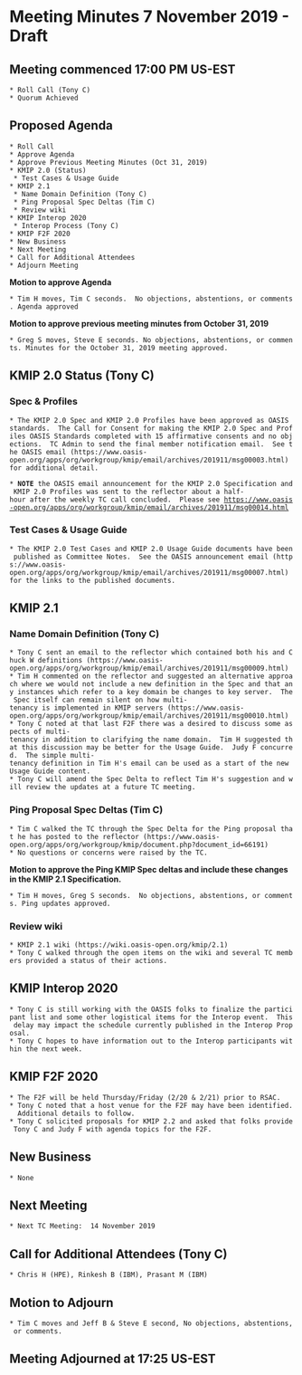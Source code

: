 = Meeting Minutes 7 November 2019 - Draft =
== Meeting commenced 17:00 PM US-EST ==
 * Roll Call (Tony C)
 * Quorum Achieved

== Proposed Agenda ==
 * Roll Call
 * Approve Agenda
 * Approve Previous Meeting Minutes (Oct 31, 2019)
 * KMIP 2.0 (Status)
  * Test Cases & Usage Guide
 * KMIP 2.1
  * Name Domain Definition (Tony C)
  * Ping Proposal Spec Deltas (Tim C)
  * Review wiki
 * KMIP Interop 2020
  * Interop Process (Tony C)
 * KMIP F2F 2020
 * New Business
 * Next Meeting
 * Call for Additional Attendees
 * Adjourn Meeting

'''Motion to approve Agenda'''

 * Tim H moves, Tim C seconds.  No objections, abstentions, or comments. Agenda approved

'''Motion to approve previous meeting minutes from October 31, 2019'''

 * Greg S moves, Steve E seconds. No objections, abstentions, or comments. Minutes for the October 31, 2019 meeting approved.

== KMIP 2.0 Status (Tony C) ==
=== Spec & Profiles ===
 * The KMIP 2.0 Spec and KMIP 2.0 Profiles have been approved as OASIS standards.  The Call for Consent for making the KMIP 2.0 Spec and Profiles OASIS Standards completed with 15 affirmative consents and no objections.  TC Admin to send the final member notification email.  See the OASIS email (https://www.oasis-open.org/apps/org/workgroup/kmip/email/archives/201911/msg00003.html) for additional detail.

 * '''NOTE''' the OASIS email announcement for the KMIP 2.0 Specification and KMIP 2.0 Profiles was sent to the reflector about a half-hour after the weekly TC call concluded.  Please see https://www.oasis-open.org/apps/org/workgroup/kmip/email/archives/201911/msg00014.html

=== Test Cases & Usage Guide ===
 * The KMIP 2.0 Test Cases and KMIP 2.0 Usage Guide documents have been published as Committee Notes.  See the OASIS announcement email (https://www.oasis-open.org/apps/org/workgroup/kmip/email/archives/201911/msg00007.html) for the links to the published documents.

== KMIP 2.1 ==
=== Name Domain Definition (Tony C) ===
 * Tony C sent an email to the reflector which contained both his and Chuck W definitions (https://www.oasis-open.org/apps/org/workgroup/kmip/email/archives/201911/msg00009.html)
 * Tim H commented on the reflector and suggested an alternative approach where we would not include a new definition in the Spec and that any instances which refer to a key domain be changes to key server.  The Spec itself can remain silent on how multi-tenancy is implemented in KMIP servers (https://www.oasis-open.org/apps/org/workgroup/kmip/email/archives/201911/msg00010.html)
 * Tony C noted at that last F2F there was a desired to discuss some aspects of multi-tenancy in addition to clarifying the name domain.  Tim H suggested that this discussion may be better for the Usage Guide.  Judy F concurred.  The simple multi-tenancy definition in Tim H's email can be used as a start of the new Usage Guide content.
 * Tony C will amend the Spec Delta to reflect Tim H's suggestion and will review the updates at a future TC meeting.

=== Ping Proposal Spec Deltas (Tim C) ===
 * Tim C walked the TC through the Spec Delta for the Ping proposal that he has posted to the reflector (https://www.oasis-open.org/apps/org/workgroup/kmip/document.php?document_id=66191)
 * No questions or concerns were raised by the TC.

'''Motion to approve the Ping KMIP Spec deltas and include these changes in the KMIP 2.1 Specification.'''

 * Tim H moves, Greg S seconds.  No objections, abstentions, or comments. Ping updates approved.

=== Review wiki ===
 * KMIP 2.1 wiki (https://wiki.oasis-open.org/kmip/2.1)
 * Tony C walked through the open items on the wiki and several TC members provided a status of their actions.

== KMIP Interop 2020 ==
 * Tony C is still working with the OASIS folks to finalize the participant list and some other logistical items for the Interop event.  This delay may impact the schedule currently published in the Interop Proposal.
 * Tony C hopes to have information out to the Interop participants within the next week.

== KMIP F2F 2020 ==
 * The F2F will be held Thursday/Friday (2/20 & 2/21) prior to RSAC.
 * Tony C noted that a host venue for the F2F may have been identified.  Additional details to follow.
 * Tony C solicited proposals for KMIP 2.2 and asked that folks provide Tony C and Judy F with agenda topics for the F2F.

== New Business ==
 * None

== Next Meeting ==
 * Next TC Meeting:  14 November 2019

== Call for Additional Attendees (Tony C) ==
 * Chris H (HPE), Rinkesh B (IBM), Prasant M (IBM)

== Motion to Adjourn ==
 * Tim C moves and Jeff B & Steve E second, No objections, abstentions, or comments.

== Meeting Adjourned at 17:25  US-EST ==
